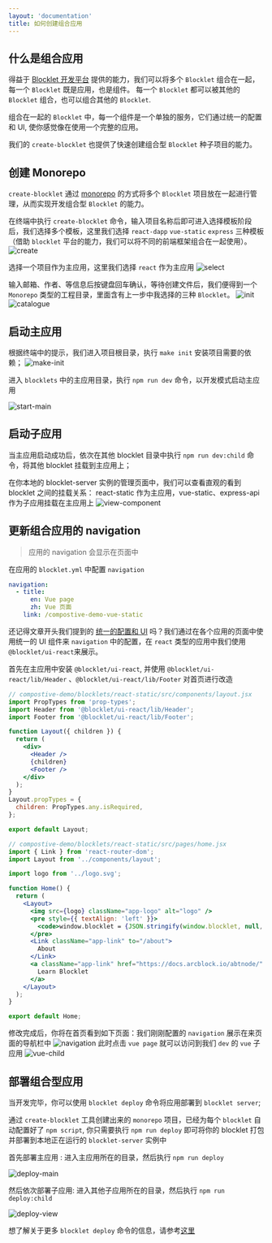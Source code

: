 ```yaml
---
layout: 'documentation'
title: 如何创建组合应用
---
```


## 什么是组合应用

得益于 [Blocklet 开发平台](https://developer.blocklet.io/docs/zh) 提供的能力，我们可以将多个 `Blocklet` 组合在一起，每一个 `Blocklet` 既是应用，也是组件。 每一个 `Blocklet` 都可以被其他的 `Blocklet` 组合，也可以组合其他的 `Blocklet`.

组合在一起的 `Blocklet` 中，每一个组件是一个单独的服务，它们通过统一的配置和 UI, 使你感觉像在使用一个完整的应用。

我们的 `create-blocklet` 也提供了快速创建组合型 `Blocklet` 种子项目的能力。

## 创建 Monorepo

`create-blocklet` 通过 [monorepo](https://en.wikipedia.org/wiki/Monorepo) 的方式将多个 `Blocklet` 项目放在一起进行管理，从而实现开发组合型 `Blocklet` 的能力。

在终端中执行 `create-blocklet` 命令，输入项目名称后即可进入选择模板阶段后，我们选择多个模板，这里我们选择 `react-dapp` `vue-static` `express` 三种模板（借助 `blocklet` 平台的能力，我们可以将不同的前端框架组合在一起使用）。
![create](./image/create.png)

选择一个项目作为主应用，这里我们选择 `react` 作为主应用
![select](./image/select.png)

输入邮箱、作者、等信息后按键盘回车确认，等待创建文件后，我们便得到一个 `Monorepo` 类型的工程目录，里面含有上一步中我选择的三种 `Blocklet`。
![init](./image/init.png)
![catalogue](./image/catalogue.png)

## 启动主应用

根据终端中的提示，我们进入项目根目录，执行 `make init` 安装项目需要的依赖；
![make-init](./image/make-init.png)

进入 `blocklets` 中的主应用目录，执行 `npm run dev` 命令，以开发模式启动主应用

![start-main](./image/start-main.png)

## 启动子应用

当主应用启动成功后，依次在其他 blocklet 目录中执行 `npm run dev:child` 命令，将其他 blocklet 挂载到主应用上；

在你本地的 blocklet-server 实例的管理页面中，我们可以查看直观的看到 blocklet 之间的挂载关系： react-static 作为主应用，vue-static、express-api 作为子应用挂载在主应用上
![view-component](./image/view-component.png)

## 更新组合应用的 navigation

> 应用的 navigation 会显示在页面中

在应用的 `blocklet.yml` 中配置 `navigation`

```yml
navigation:
  - title:
      en: Vue page
      zh: Vue 页面
    link: /compostive-demo-vue-static
```

还记得文章开头我们提到的 [统一的配置和 UI](#什么是组合应用) 吗？我们通过在各个应用的页面中使用统一的 UI 组件来 `navigation` 中的配置，在 `react` 类型的应用中我们使用`@blocklet/ui-react`来展示。

首先在主应用中安装 `@blocklet/ui-react`, 并使用 `@blocklet/ui-react/lib/Header` 、`@blocklet/ui-react/lib/Footer` 对首页进行改造

```jsx
// compostive-demo/blocklets/react-static/src/components/layout.jsx
import PropTypes from 'prop-types';
import Header from '@blocklet/ui-react/lib/Header';
import Footer from '@blocklet/ui-react/lib/Footer';

function Layout({ children }) {
  return (
    <div>
      <Header />
      {children}
      <Footer />
    </div>
  );
}
Layout.propTypes = {
  children: PropTypes.any.isRequired,
};

export default Layout;
```

```jsx
// compostive-demo/blocklets/react-static/src/pages/home.jsx
import { Link } from 'react-router-dom';
import Layout from '../components/layout';

import logo from '../logo.svg';

function Home() {
  return (
    <Layout>
      <img src={logo} className="app-logo" alt="logo" />
      <pre style={{ textAlign: 'left' }}>
        <code>window.blocklet = {JSON.stringify(window.blocklet, null, 2)}</code>
      </pre>
      <Link className="app-link" to="/about">
        About
      </Link>
      <a className="app-link" href="https://docs.arcblock.io/abtnode/" target="_blank" rel="noopener noreferrer">
        Learn Blocklet
      </a>
    </Layout>
  );
}

export default Home;
```

修改完成后，你将在首页看到如下页面：我们刚刚配置的 `navigation` 展示在来页面的导航栏中
![navigation](./image/navigation.png)
此时点击 `vue page` 就可以访问到我们 `dev` 的 `vue` 子应用
![vue-child](./image/vue-child.png)

## 部署组合型应用

当开发完毕，你可以使用 `blocklet deploy` 命令将应用部署到 `blocklet server`;

通过 `create-blocklet` 工具创建出来的 `monorepo` 项目，已经为每个 `blocklet` 自动配置好了 `npm script`, 你只需要执行 `npm run deploy` 即可将你的 blocklet 打包并部署到本地正在运行的 `blocklet-server` 实例中

首先部署主应用 : 进入主应用所在的目录，然后执行 `npm run deploy`

![deploy-main](./image/deploy-main.png)

然后依次部署子应用: 进入其他子应用所在的目录，然后执行 `npm run deploy:child`

![deploy-view](./image/deploy-view.png)

想了解关于更多 `blocklet deploy` 命令的信息，请参考[这里](https://developer.blocklet.io/docs/zh/how-to/deploy)
